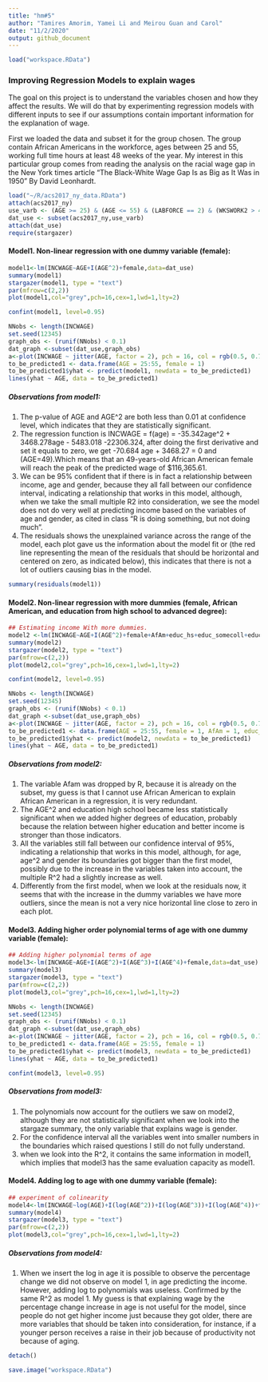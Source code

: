 ---
title: "hm#5"
author: "Tamires Amorim, Yamei Li and Meirou Guan and Carol"
date: "11/2/2020"
output: github_document
---

```{r}
load("workspace.RData")
```


### Improving Regression Models to explain wages

The goal on this project is to understand the variables chosen and how they affect the results. We will do that by experimenting regression models with different inputs to see if our assumptions contain important information for the explanation of wage.  

First we loaded the data and subset it for the group chosen. The group contain African Americans in the workforce, ages between 25 and 55, working full time hours at least 48 weeks of the year. My interest in this particular group comes from reading the analysis on the racial wage gap in the New York times article "The Black-White Wage Gap Is as Big as It Was in 1950" By David Leonhardt.
```{r setup, include=FALSE, echo = FALSE}
load("~/R/acs2017_ny_data.RData")
attach(acs2017_ny)
use_varb <- (AGE >= 25) & (AGE <= 55) & (LABFORCE == 2) & (WKSWORK2 > 4) & (UHRSWORK >= 35) & (AfAm == 1)
dat_use <- subset(acs2017_ny,use_varb) 
attach(dat_use)
require(stargazer)
```


#### Model1. Non-linear regression with one dummy variable (female):
```{r}
model1<-lm(INCWAGE~AGE+I(AGE^2)+female,data=dat_use)                                   
summary(model1)
stargazer(model1, type = "text")
par(mfrow=c(2,2))
plot(model1,col="grey",pch=16,cex=1,lwd=1,lty=2)
```
 

```{r}
confint(model1, level=0.95)
```

```{r}
NNobs <- length(INCWAGE)
set.seed(12345) 
graph_obs <- (runif(NNobs) < 0.1) 
dat_graph <-subset(dat_use,graph_obs) 
a<-plot(INCWAGE ~ jitter(AGE, factor = 2), pch = 16, col = rgb(0.5, 0.7, 0.8, alpha = 0.8), ylim = c(0,150000), data = dat_graph)
to_be_predicted1 <- data.frame(AGE = 25:55, female = 1)
to_be_predicted1$yhat <- predict(model1, newdata = to_be_predicted1)
lines(yhat ~ AGE, data = to_be_predicted1)
```

##### Observations from model1:

1.  The p-value of AGE and AGE^2 are both less than 0.01 at confidence level, which indicates that they are statistically significant.
2. The regression function is INCWAGE = f(age) = -35.342age^2 + 3468.278age - 5483.018 -22306.324, after doing the first derivative and set it equals to zero, we get -70.684 age + 3468.27 = 0 and (AGE=49).Which means that an 49-years-old African American female will reach  the peak of the predicted wage of $116,365.61. 
3. We can be 95% confident that if there is in fact a relationship between income, age and gender, because they all fall between our confidence interval, indicating a relationship that works in this model, although, when we take the small multiple R2 into consideration, we see the model does not do very well at predicting income based on the variables of age and gender, as cited in class "R is doing something, but not doing much".
4. The residuals shows the unexplained variance across the range of the model, each plot gave us the information about the model fit or (the red line representing the mean of the residuals that should be horizontal and centered on zero, as indicated below), this indicates that there is not a lot of outliers causing bias in the model. 

```{r}
summary(residuals(model1))
```

#### Model2. Non-linear regression with more dummies (female, African American, and education from high school to advanced degree):
```{r}
## Estimating income With more dummies.
model2 <-lm(INCWAGE~AGE+I(AGE^2)+female+AfAm+educ_hs+educ_somecoll+educ_college+educ_advdeg,data=dat_use)  
summary(model2)
stargazer(model2, type = "text")
par(mfrow=c(2,2))
plot(model2,col="grey",pch=16,cex=1,lwd=1,lty=2)
```
```{r}
confint(model2, level=0.95)
```


```{r}
NNobs <- length(INCWAGE)
set.seed(12345) 
graph_obs <- (runif(NNobs) < 0.1) 
dat_graph <-subset(dat_use,graph_obs) 
a<-plot(INCWAGE ~ jitter(AGE, factor = 2), pch = 16, col = rgb(0.5, 0.7, 0.8, alpha = 0.8), ylim = c(0,150000), data = dat_graph)
to_be_predicted1 <- data.frame(AGE = 25:55, female = 1, AfAm = 1, educ_hs = 0, educ_somecoll = 0, educ_college = 1, educ_advdeg = 0)
to_be_predicted1$yhat <- predict(model2, newdata = to_be_predicted1)
lines(yhat ~ AGE, data = to_be_predicted1)
```

##### Observations from model2:

1. The variable Afam was dropped by R, because it is already on the subset, my guess is that I cannot use African American to explain African American in a regression, it is very redundant.  
2. The AGE^2 and education high school became less statistically significant when we added higher degrees of education, probably because the relation between higher education and better income is stronger than those indicators.  
3. All the variables still fall between our confidence interval of 95%, indicating a relationship that works in this model, although, for age, age^2 and gender its boundaries got bigger than the first model, possibly due to the increase in the variables taken into account, the multiple R^2 had a slightly increase as well.
4. Differently from the first model, when we look at the residuals now, it seems that with the increase in the dummy variables we have more outliers, since the mean is not a very nice horizontal line close to zero in each plot.


#### Model3. Adding higher order polynomial terms of age with one dummy variable (female):
```{r}
## Adding higher polynomial terms of age
model3<-lm(INCWAGE~AGE+I(AGE^2)+I(AGE^3)+I(AGE^4)+female,data=dat_use)
summary(model3)
stargazer(model3, type = "text")
par(mfrow=c(2,2))
plot(model3,col="grey",pch=16,cex=1,lwd=1,lty=2)
```

```{r}
NNobs <- length(INCWAGE)
set.seed(12345) 
graph_obs <- (runif(NNobs) < 0.1) 
dat_graph <-subset(dat_use,graph_obs) 
a<-plot(INCWAGE ~ jitter(AGE, factor = 2), pch = 16, col = rgb(0.5, 0.7, 0.8, alpha = 0.8), ylim = c(0,150000), data = dat_graph)
to_be_predicted1 <- data.frame(AGE = 25:55, female = 1)
to_be_predicted1$yhat <- predict(model3, newdata = to_be_predicted1)
lines(yhat ~ AGE, data = to_be_predicted1)
```

```{r}
confint(model3, level=0.95)
```

##### Observations from model3:

1. The polynomials now account for the outliers we saw on model2, although they are not statistically significant when we look into the stargaze summary,  the only variable that explains wage is gender. 
2. For the confidence interval all the variables went into smaller numbers in the boundaries which raised questions I still do not fully understand.  
3. when we look into the R^2, it contains the same information in model1, which implies that model3 has the same evaluation capacity as model1.


#### Model4. Adding log to age with one dummy variable (female):
```{r}
## experiment of colinearity
model4<-lm(INCWAGE~log(AGE)+I(log(AGE^2))+I(log(AGE^3))+I(log(AGE^4))+female,data=dat_use)
summary(model4)
stargazer(model3, type = "text")
par(mfrow=c(2,2))
plot(model3,col="grey",pch=16,cex=1,lwd=1,lty=2)
```


##### Observations from model4:

1. When we insert the log in age it is possible to observe the percentage change we did not observe on model 1, in age predicting the income. However, adding log to polynomials was useless. Confirmed by the same R^2 as model 1. My guess is that explaining wage by the percentage change increase in age is not useful for the model, since people do not get higher income just because they got older, there are more variables that should be taken into consideration, for instance, if a younger person receives a raise in their job because of productivity not because of aging. 


```{r}
detach()
```

```{r}
save.image("workspace.RData")
```

